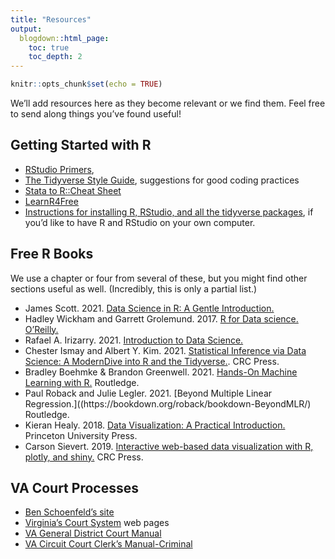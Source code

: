 ```yaml
---
title: "Resources"
output:
  blogdown::html_page:
    toc: true
    toc_depth: 2
---
```


```r
knitr::opts_chunk$set(echo = TRUE)
```

We'll add resources here as they become relevant or we find them. Feel free to send along things you've found useful!

## Getting Started with R

* [RStudio Primers](https://rstudio.cloud/learn/primers), 
* [The Tidyverse Style Guide](https://style.tidyverse.org/index.html), suggestions for good coding practices
* [Stata to R::Cheat Sheet](https://mentalbreaks.rbind.io/posts/stata-to-r/)
* [LearnR4Free](https://www.learnr4free.com/)
* [Instructions for installing R, RStudio, and all the tidyverse packages](../install/), if you'd like to have R and RStudio on your own computer.

## Free R Books 
We use a chapter or four from several of these, but you might find other sections useful as well. (Incredibly, this is only a partial list.)

* James Scott. 2021. [Data Science in R: A Gentle Introduction.](https://bookdown.org/jgscott/DSGI/) 
* Hadley Wickham and Garrett Grolemund. 2017. [R for Data science. O’Reilly.](https://r4ds.had.co.nz/) 
* Rafael A. Irizarry. 2021. [Introduction to Data Science.](https://rafalab.github.io/dsbook/) 
* Chester Ismay and Albert Y. Kim. 2021. [Statistical Inference via Data Science: A ModernDive into R and the Tidyverse.](https://moderndive.com/). CRC Press. 
* Bradley Boehmke & Brandon Greenwell. 2021. [Hands-On Machine Learning with R.](https://bradleyboehmke.github.io/HOML/) Routledge. 
* Paul Roback and Julie Legler. 2021. [Beyond Multiple Linear Regression.]((https://bookdown.org/roback/bookdown-BeyondMLR/) Routledge.
* Kieran Healy. 2018. [Data Visualization: A Practical Introduction.](https://socviz.co/) Princeton University Press.
* Carson Sievert. 2019. [Interactive web-based data visualization with R, plotly, and shiny.](https://plotly-r.com/) CRC Press. 

## VA Court Processes

* [Ben Schoenfeld's site](https://virginiacourtdata.org/)
* [Virginia's Court System](https://www.vacourts.gov/courts/home.html) web pages
* [VA General District Court Manual](https://www.vacourts.gov/courts/gd/resources/manuals/gdman/gd_manual.pdf)
* [VA Circuit Court Clerk's Manual-Criminal](https://www.vacourts.gov/courts/circuit/resources/manuals/cc_manual_criminal/toc.pdf)
